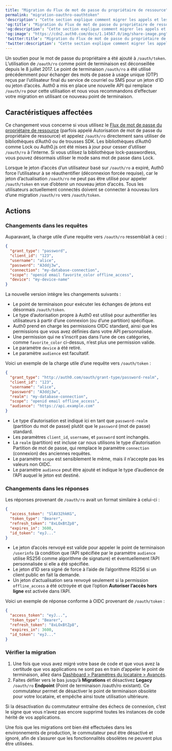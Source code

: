 ```yaml
---
title: "Migration du Flux de mot de passe du propriétaire de ressource"
permalink: "migration-oauthro-oauthtoken"
'description': "Cette section explique comment migrer les appels et les réponses de votre API de mot de passe de /oauth/ro à /oauth/token."
'og:title': "Migration du Flux de mot de passe du propriétaire de ressource"
'og:description': "Cette section explique comment migrer les appels et les réponses de votre API de mot de passe de /oauth/ro à /oauth/token."
'og:image': "https://cdn2.auth0.com/docs/1.14567.0/img/share-image.png"
'twitter:title': "Migration du Flux de mot de passe du propriétaire de ressource"
'twitter:description': "Cette section explique comment migrer les appels et les réponses de votre API de mot de passe de /oauth/ro à /oauth/token."
---
```


Un soutien pour le mot de passe du propriétaire a été ajouté à `/oauth/token`. L’utilisation de `/oauth/ro` comme point de terminaison est déconseillée depuis le 8 juillet 2017. Le point de terminaison `/oauth/ro` a été utilisé précédemment pour échanger des mots de passe à usage unique (OTP) reçus par l’utilisateur final du service de courriel ou SMS pour un jeton d’ID ou jeton d’accès. Auth0 a mis en place une nouvelle API qui remplace `/oauth/ro` pour cette utilisation et nous vous recommandons d’effectuer votre migration en utilisant ce nouveau point de terminaison.

## Caractéristiques affectées

Ce changement vous concerne si vous utilisez le [Flux de mot de passe du propriétaire de ressource](/docs/fr-ca/get-started/authentication-and-authorization-flow/resource-owner-password-flow) (parfois appelé Autorisation de mot de passe du propriétaire de ressource) et appelez `/oauth/ro` directement sans utiliser de bibliothèques d’Auth0 ou de trousses SDK. Les bibliothèques d’Auth0 comme Lock ou Auth0.js ont été mises à jour pour cesser d’utiliser `/oauth/ro` à l’interne. Si vous utilisez la bibliothèque lock-<Tooltip href="/docs/docs/fr-ca/glossary?term=passwordless" tip="Sans mot de passe
Forme d’authentification qui ne repose pas sur un mot de passe comme premier facteur." cta="Voir le glossaire">passwordless</Tooltip>, vous pouvez désormais utiliser le mode sans mot de passe dans Lock.

<Callout icon="file-lines" color="#0EA5E9" iconType="regular">

Lorsque le jeton d’accès d’un utilisateur basé sur `/oauth/ro` a expiré, Auth0 force l’utilisateur à se réauthentifier (déconnexion forcée requise), car le jeton d’actualisation `/oauth/ro` ne peut pas être utilisé pour appeler `/oauth/token` en vue d’obtenir un nouveau jeton d’accès. Tous les utilisateurs actuellement connectés doivent se connecter à nouveau lors d’une migration `/oauth/ro` vers `/oauth/token`.

</Callout>

## Actions

### Changements dans les requêtes

Auparavant, la charge utile d’une requête vers `/oauth/ro` ressemblait à ceci :

```json lines
{
  "grant_type": "password",
  "client_id": "123",
  "username": "alice",
  "password": "A3ddj3w", 
  "connection": "my-database-connection",
  "scope": "openid email favorite_color offline_access",
  "device": "my-device-name"
}
```

La nouvelle version intègre les changements suivants :

* Le point de terminaison pour exécuter les échanges de jetons est désormais `/oauth/token`.
* Le type d’autorisation propre à Auth0 est utilisé pour authentifier les utilisateurs à partir d’une connexion (ou d’une partition) spécifique.
* Auth0 prend en charge les permissions OIDC standard, ainsi que les permissions que vous avez définies dans votre API personnalisée.
* Une permission qui ne s’inscrit pas dans l’une de ces catégories, comme `favorite_color` ci-dessus, n’est plus une permission valide.
* Le paramètre `device` a été retiré.
* Le paramètre `audience` est facultatif.

Voici un exemple de la charge utile d’une requête vers `/oauth/token` :

```json lines
{
  "grant_type": "http://auth0.com/oauth/grant-type/password-realm",
  "client_id": "123",
  "username": "alice",
  "password": "A3ddj3w",
  "realm": "my-database-connection",
  "scope": "openid email offline_access",
  "audience": "https://api.example.com"
}
```

* Le type d’autorisation est indiqué ici en tant que `password-realm` (partition du mot de passe) plutôt que le `password` (mot de passe) standard.
* Les paramètres `client_id`, `username`, et `password` sont inchangés.
* La `realm` (partition) est incluse car nous utilisons le type d’autorisation Partition de mot de passe, qui remplace le paramètre `connection` (connexion) des anciennes requêtes.
* Le paramètre `scope` est sensiblement le même, mais il n’accepte pas les valeurs non OIDC.
* Le paramètre `audience` peut être ajouté et indique le type d’<Tooltip data-tooltip-id="react-containers-DefinitionTooltip-1" tip="">audience</Tooltip> de l’API auquel le jeton est destiné.

### Changements dans les réponses

Les réponses provenant de `/oauth/ro` avait un format similaire à celui-ci :

```json lines
{
  "access_token": "SlAV32hkKG",
  "token_type": "Bearer",
  "refresh_token": "8xLOxBtZp8",
  "expires_in": 3600,
  "id_token": "eyJ..."
}
```

* Le jeton d’accès renvoyé est valide pour appeler le point de terminaison  `/userinfo` (à condition que l’API spécifiée par le paramètre `audience` utilise RS256 comme algorithme de signature) et éventuellement l’API personnalisée si elle a été spécifiée.
* Le jeton d’ID sera signé de force à l’aide de l’algorithme RS256 si un client public en fait la demande.
* Un jeton d’actualisation sera renvoyé seulement si la permission `offline_access` a été octroyée et que l’option **Autoriser l’accès hors ligne** est activée dans l’API.

Voici un exemple de réponse conforme à OIDC provenant de `/oauth/token` :

```json lines
{
  "access_token": "eyJ...",
  "token_type": "Bearer",
  "refresh_token": "8xLOxBtZp8",
  "expires_in": 3600,
  "id_token": "eyJ..."
}
```

### Vérifier la migration

1. Une fois que vous avez migré votre base de code et que vous avez la certitude que vos applications ne sont pas en train d’appeler le point de terminaison, allez dans [Dashboard > Paramètres du locataire > Avancés](https://manage.auth0.com/#/tenant/advanced).
2. Faites défiler vers le bas jusqu’à **Migrations** et désactivez **Legacy** `/oauth/ro` **Endpoint** (Point de terminaison /oauth/ro existant). Ce commutateur permet de désactiver le point de terminaison obsolète pour votre locataire, et empêche ainsi toute utilisation ultérieure.

Si la désactivation du commutateur entraîne des échecs de connexion, c’est le signe que vous n’avez pas encore supprimé toutes les instances de code hérité de vos applications.

Une fois que les migrations ont bien été effectuées dans les environnements de production, le commutateur peut être désactivé et ignoré, afin de s’assurer que les fonctionnalités obsolètes ne peuvent plus être utilisées.
